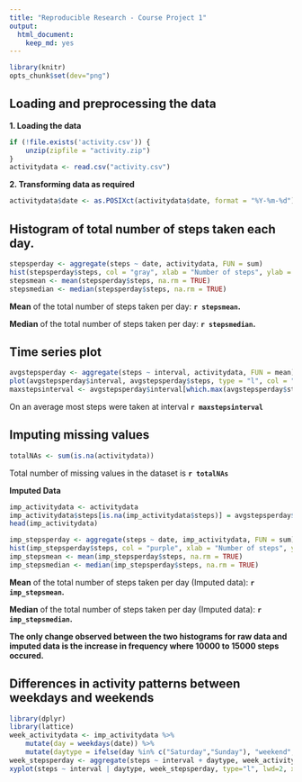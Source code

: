 ```yaml
---
title: "Reproducible Research - Course Project 1"
output:
  html_document: 
    keep_md: yes
---
```


```r
library(knitr)
opts_chunk$set(dev="png")
```

## Loading and preprocessing the data

**1. Loading the data**

```r
if (!file.exists('activity.csv')) {
    unzip(zipfile = "activity.zip")
}
activitydata <- read.csv("activity.csv")
```

**2. Transforming data as required**
```r
activitydata$date <- as.POSIXct(activitydata$date, format = "%Y-%m-%d")
```

## Histogram of total number of steps taken each day.

```r
stepsperday <- aggregate(steps ~ date, activitydata, FUN = sum)
hist(stepsperday$steps, col = "gray", xlab = "Number of steps", ylab = "Frequency", main = "Total number of steps taken per day")
stepsmean <- mean(stepsperday$steps, na.rm = TRUE)
stepsmedian <- median(stepsperday$steps, na.rm = TRUE)
```

**Mean** of the total number of steps taken per day: **`r stepsmean`.**

**Median** of the total number of steps taken per day: **`r stepsmedian`.**

## Time series plot

```r
avgstepsperday <- aggregate(steps ~ interval, activitydata, FUN = mean)
plot(avgstepsperday$interval, avgstepsperday$steps, type = "l", col = "Brown", lwd = 2, xlab = "5-minute intervals", ylab = "Average number of steps", main = "Average daily activity pattern")
maxstepsinterval <- avgstepsperday$interval[which.max(avgstepsperday$steps)]
```

On an average most steps were taken at interval **`r maxstepsinterval`**


## Imputing missing values

```r
totalNAs <- sum(is.na(activitydata))
```

Total number of missing values in the dataset is **`r totalNAs`**

**Imputed Data**

```r
imp_activitydata <- activitydata
imp_activitydata$steps[is.na(imp_activitydata$steps)] = avgstepsperday$steps[match(avgstepsperday$interval, imp_activitydata$interval)]
head(imp_activitydata)
```

```r
imp_stepsperday <- aggregate(steps ~ date, imp_activitydata, FUN = sum)
hist(imp_stepsperday$steps, col = "purple", xlab = "Number of steps", ylab = "Frequency", main = "Total number of steps taken per day (Imputed data)")
imp_stepsmean <- mean(imp_stepsperday$steps, na.rm = TRUE)
imp_stepsmedian <- median(imp_stepsperday$steps, na.rm = TRUE)
```

**Mean** of the total number of steps taken per day (Imputed data): **`r imp_stepsmean`.**

**Median** of the total number of steps taken per day (Imputed data): **`r imp_stepsmedian`.**


**The only change observed between the two histograms for raw data and imputed data is the increase in frequency where 10000 to 15000 steps occured.**


## Differences in activity patterns between weekdays and weekends

```r
library(dplyr)
library(lattice)
week_activitydata <- imp_activitydata %>%
    mutate(day = weekdays(date)) %>%
    mutate(daytype = ifelse(day %in% c("Saturday","Sunday"), "weekend", "weekday"))
week_stepsperday <- aggregate(steps ~ interval + daytype, week_activitydata, FUN = mean)
xyplot(steps ~ interval | daytype, week_stepsperday, type="l", lwd=2, xlab="Interval", ylab="Number of steps", layout=c(1,2))
```
